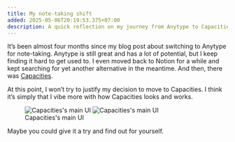 ```yaml
---
title: My note-taking shift
added: 2025-05-06T20:19:53.375+07:00
description: A quick reflection on my journey from Anytype to Capacities in search of the right note-taking tool
---
```


It’s been almost four months since my blog post about switching to Anytype for note-taking. Anytype is still great and has a lot of potential, but I keep finding it hard to get used to. I even moved back to Notion for a while and kept searching for yet another alternative in the meantime. And then, there was [Capacities](https://capacities.io).

At this point, I won’t try to justify my decision to move to Capacities. I think it’s simply that I vibe more with how Capacities looks and works.

<figure class="extended-pt">
  <div class="extended-wrapper">
    <Image src={capacitiesLight} class="img-light shadow-xl" alt="Capacities's main UI" />
    <Image src={capacitiesDark} class="img-dark shadow-xl" alt="Capacities's main UI" />
  </div>
  <figcaption class="text-center">
      Capacities's main UI
  </figcaption>
</figure>

Maybe you could give it a try and find out for yourself.
